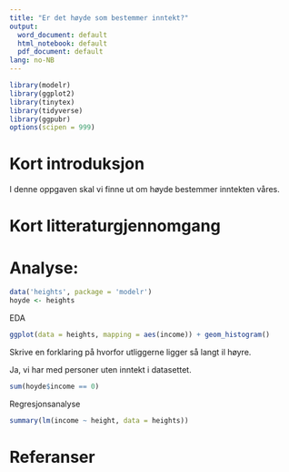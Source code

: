 ```yaml
---
title: "Er det høyde som bestemmer inntekt?"
output:
  word_document: default
  html_notebook: default
  pdf_document: default
lang: no-NB
---
```


```r
library(modelr)
library(ggplot2)
library(tinytex)
library(tidyverse)
library(ggpubr)
options(scipen = 999)
```


# Kort introduksjon
I denne oppgaven skal vi finne ut om høyde bestemmer inntekten våres. 

# Kort litteraturgjennomgang

# Analyse:

```r
data('heights', package = 'modelr')
hoyde <- heights
```

EDA
```r
ggplot(data = heights, mapping = aes(income)) + geom_histogram()

```

Skrive en forklaring på hvorfor utliggerne ligger så langt il høyre.


Ja, vi har med personer uten inntekt i datasettet. 
```r
sum(hoyde$income == 0)
```

Regresjonsanalyse
```r
summary(lm(income ~ height, data = heights))

```



# Referanser




